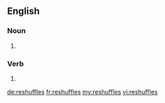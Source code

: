 ==English==

===Noun===
{{head|en|plural}}

# {{plural of|reshuffle|lang=en}}

===Verb===
{{head|en}}

# {{en-third-person singular of|reshuffle}}

[[de:reshuffles]]
[[fr:reshuffles]]
[[my:reshuffles]]
[[vi:reshuffles]]